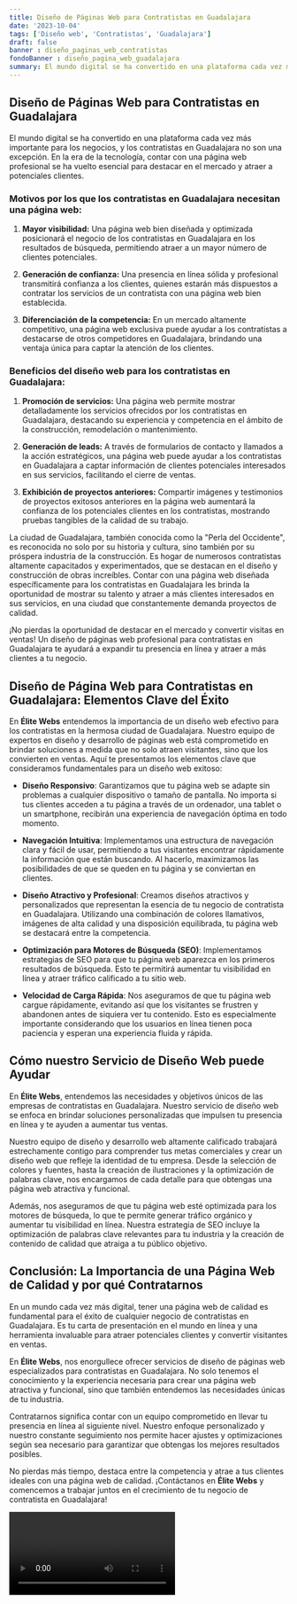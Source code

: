 ```yaml
---
title: Diseño de Páginas Web para Contratistas en Guadalajara
date: '2023-10-04'
tags: ['Diseño web', 'Contratistas', 'Guadalajara']
draft: false
banner : diseño_paginas_web_contratistas
fondoBanner : diseño_pagina_web_guadalajara
summary: El mundo digital se ha convertido en una plataforma cada vez más importante para los negocios, y los contratistas en Guadalajara no son una excepción. En la era de la tecnología, contar con una página web profesional se ha vuelto esencial para destacar en el mercado y atraer a potenciales clientes.
---
```


## Diseño de Páginas Web para Contratistas en Guadalajara

El mundo digital se ha convertido en una plataforma cada vez más importante para los negocios, y los contratistas en Guadalajara no son una excepción. En la era de la tecnología, contar con una página web profesional se ha vuelto esencial para destacar en el mercado y atraer a potenciales clientes.

### Motivos por los que los contratistas en Guadalajara necesitan una página web:

1. **Mayor visibilidad:** Una página web bien diseñada y optimizada posicionará el negocio de los contratistas en Guadalajara en los resultados de búsqueda, permitiendo atraer a un mayor número de clientes potenciales.

2. **Generación de confianza:** Una presencia en línea sólida y profesional transmitirá confianza a los clientes, quienes estarán más dispuestos a contratar los servicios de un contratista con una página web bien establecida.

3. **Diferenciación de la competencia:** En un mercado altamente competitivo, una página web exclusiva puede ayudar a los contratistas a destacarse de otros competidores en Guadalajara, brindando una ventaja única para captar la atención de los clientes.

### Beneficios del diseño web para los contratistas en Guadalajara:

1. **Promoción de servicios:** Una página web permite mostrar detalladamente los servicios ofrecidos por los contratistas en Guadalajara, destacando su experiencia y competencia en el ámbito de la construcción, remodelación o mantenimiento.

2. **Generación de leads:** A través de formularios de contacto y llamados a la acción estratégicos, una página web puede ayudar a los contratistas en Guadalajara a captar información de clientes potenciales interesados en sus servicios, facilitando el cierre de ventas.

3. **Exhibición de proyectos anteriores:** Compartir imágenes y testimonios de proyectos exitosos anteriores en la página web aumentará la confianza de los potenciales clientes en los contratistas, mostrando pruebas tangibles de la calidad de su trabajo.

La ciudad de Guadalajara, también conocida como la "Perla del Occidente", es reconocida no solo por su historia y cultura, sino también por su próspera industria de la construcción. Es hogar de numerosos contratistas altamente capacitados y experimentados, que se destacan en el diseño y construcción de obras increíbles. Contar con una página web diseñada específicamente para los contratistas en Guadalajara les brinda la oportunidad de mostrar su talento y atraer a más clientes interesados en sus servicios, en una ciudad que constantemente demanda proyectos de calidad.

¡No pierdas la oportunidad de destacar en el mercado y convertir visitas en ventas! Un diseño de páginas web profesional para contratistas en Guadalajara te ayudará a expandir tu presencia en línea y atraer a más clientes a tu negocio.

<GifSeo />

<Cta />

## Diseño de Página Web para Contratistas en Guadalajara: Elementos Clave del Éxito

En **Élite Webs** entendemos la importancia de un diseño web efectivo para los contratistas en la hermosa ciudad de Guadalajara. Nuestro equipo de expertos en diseño y desarrollo de páginas web está comprometido en brindar soluciones a medida que no solo atraen visitantes, sino que los convierten en ventas. Aquí te presentamos los elementos clave que consideramos fundamentales para un diseño web exitoso:

- **Diseño Responsivo**: Garantizamos que tu página web se adapte sin problemas a cualquier dispositivo o tamaño de pantalla. No importa si tus clientes acceden a tu página a través de un ordenador, una tablet o un smartphone, recibirán una experiencia de navegación óptima en todo momento.

- **Navegación Intuitiva**: Implementamos una estructura de navegación clara y fácil de usar, permitiendo a tus visitantes encontrar rápidamente la información que están buscando. Al hacerlo, maximizamos las posibilidades de que se queden en tu página y se conviertan en clientes.

- **Diseño Atractivo y Profesional**: Creamos diseños atractivos y personalizados que representan la esencia de tu negocio de contratista en Guadalajara. Utilizando una combinación de colores llamativos, imágenes de alta calidad y una disposición equilibrada, tu página web se destacará entre la competencia.

- **Optimización para Motores de Búsqueda (SEO)**: Implementamos estrategias de SEO para que tu página web aparezca en los primeros resultados de búsqueda. Esto te permitirá aumentar tu visibilidad en línea y atraer tráfico calificado a tu sitio web.

- **Velocidad de Carga Rápida**: Nos aseguramos de que tu página web cargue rápidamente, evitando así que los visitantes se frustren y abandonen antes de siquiera ver tu contenido. Esto es especialmente importante considerando que los usuarios en línea tienen poca paciencia y esperan una experiencia fluida y rápida.

## Cómo nuestro Servicio de Diseño Web puede Ayudar

En **Élite Webs**, entendemos las necesidades y objetivos únicos de las empresas de contratistas en Guadalajara. Nuestro servicio de diseño web se enfoca en brindar soluciones personalizadas que impulsen tu presencia en línea y te ayuden a aumentar tus ventas.

Nuestro equipo de diseño y desarrollo web altamente calificado trabajará estrechamente contigo para comprender tus metas comerciales y crear un diseño web que refleje la identidad de tu empresa. Desde la selección de colores y fuentes, hasta la creación de ilustraciones y la optimización de palabras clave, nos encargamos de cada detalle para que obtengas una página web atractiva y funcional.

Además, nos aseguramos de que tu página web esté optimizada para los motores de búsqueda, lo que te permite generar tráfico orgánico y aumentar tu visibilidad en línea. Nuestra estrategia de SEO incluye la optimización de palabras clave relevantes para tu industria y la creación de contenido de calidad que atraiga a tu público objetivo.

## Conclusión: La Importancia de una Página Web de Calidad y por qué Contratarnos

En un mundo cada vez más digital, tener una página web de calidad es fundamental para el éxito de cualquier negocio de contratistas en Guadalajara. Es tu carta de presentación en el mundo en línea y una herramienta invaluable para atraer potenciales clientes y convertir visitantes en ventas.

En **Élite Webs**, nos enorgullece ofrecer servicios de diseño de páginas web especializados para contratistas en Guadalajara. No solo tenemos el conocimiento y la experiencia necesaria para crear una página web atractiva y funcional, sino que también entendemos las necesidades únicas de tu industria.

Contratarnos significa contar con un equipo comprometido en llevar tu presencia en línea al siguiente nivel. Nuestro enfoque personalizado y nuestro constante seguimiento nos permite hacer ajustes y optimizaciones según sea necesario para garantizar que obtengas los mejores resultados posibles.

No pierdas más tiempo, destaca entre la competencia y atrae a tus clientes ideales con una página web de calidad. ¡Contáctanos en **Élite Webs** y comencemos a trabajar juntos en el crecimiento de tu negocio de contratista en Guadalajara!

<Video />

<CtaBot job='Contratistas' city='Guadalajara'/>

<Gmaps query='Guadalajara+españa+maps' />